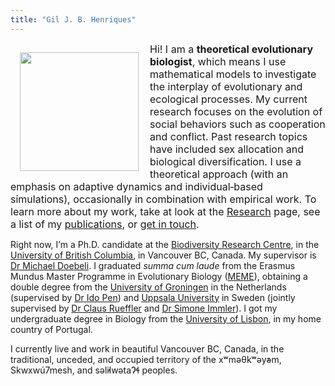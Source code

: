 ```yaml
---
title: "Gil J. B. Henriques"
---
```


<img align="left" width="190" style="padding: 15px" src="./gjbh.png">

<font size="3">Hi! I am a **theoretical evolutionary biologist**, which means I use mathematical models to investigate the interplay of evolutionary and ecological processes.
My current research focuses on the evolution of social behaviors such as cooperation and conflict. 
Past research topics have included sex allocation and biological diversification. 
I use a theoretical approach (with an emphasis on adaptive dynamics and individual‑based simulations), occasionally in combination with empirical work.
To learn more about my work, take at look at the [Research](./research.html) page, see a list of my [publications](./publications.html), or [get in touch](./contact.html).</font>

Right now, I'm a Ph.D. candidate at the [Biodiversity Research Centre](https://biodiversity.ubc.ca/), in the [University of British Columbia](www.ubc.ca), in Vancouver BC, Canada.
My supervisor is [Dr Michael Doebeli](https://www.zoology.ubc.ca/~doebeli/webpage/). 
I graduated *summa cum laude* from the Erasmus Mundus Master Programme in Evolutionary Biology ([MEME](https://www.evobio.eu/)), obtaining a double degree from the [University of Groningen](https://www.rug.nl/) in the Netherlands (supervised by [Dr Ido Pen](https://www.rug.nl/staff/i.r.pen/)) and [Uppsala University](https://www.uu.se/en/) in Sweden (jointly supervised by [Dr Claus Rueffler](https://katalog.uu.se/profile/?id=N13-2069) and [Dr Simone Immler](https://simoneimmler.com/)). 
I got my undergraduate degree in Biology from the [University of Lisbon](https://www.ulisboa.pt/en), in my home country of Portugal.

I currently live and work in beautiful Vancouver BC, Canada, in the traditional, unceded, and occupied territory of the xʷməθkʷəy̓əm, Skwxwú7mesh, and səl̓ilwətaɁɬ peoples. 
